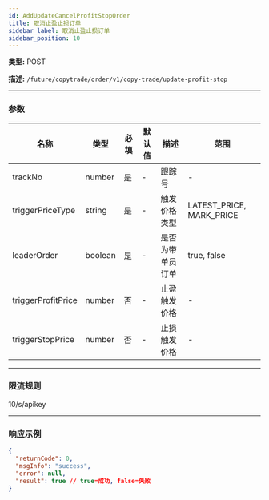 ```yaml
---
id: AddUpdateCancelProfitStopOrder
title: 取消止盈止损订单
sidebar_label: 取消止盈止损订单
sidebar_position: 10
---
```


**类型:** POST

**描述:** `/future/copytrade/order/v1/copy-trade/update-profit-stop`

---

### 参数

| 名称 | 类型 | 必填 | 默认值 | 描述 | 范围 |
| --- | --- | --- | --- | --- | --- |
| trackNo | number | 是 | - | 跟踪号 | - |
| triggerPriceType | string | 是 | - | 触发价格类型 | LATEST_PRICE, MARK_PRICE |
| leaderOrder | boolean | 是 | - | 是否为带单员订单 | true, false |
| triggerProfitPrice | number | 否 | - | 止盈触发价格 | - |
| triggerStopPrice | number | 否 | - | 止损触发价格 | - |

---

### 限流规则

10/s/apikey

---

### 响应示例

```json
{
  "returnCode": 0,
  "msgInfo": "success",
  "error": null,
  "result": true // true=成功, false=失败
}
```